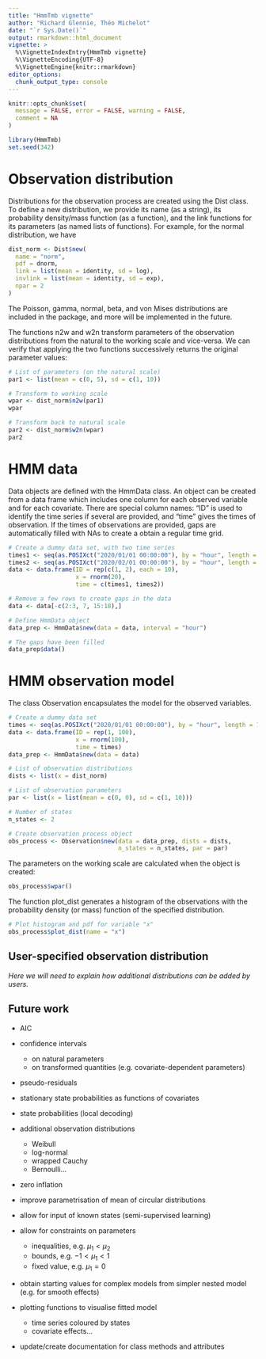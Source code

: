 ```yaml
---
title: "HmmTmb vignette"
author: "Richard Glennie, Théo Michelot"
date: "`r Sys.Date()`"
output: rmarkdown::html_document
vignette: >
  %\VignetteIndexEntry{HmmTmb vignette}
  %\VignetteEncoding{UTF-8}
  %\VignetteEngine{knitr::rmarkdown}
editor_options: 
  chunk_output_type: console
---
```


```r
knitr::opts_chunk$set(
  message = FALSE, error = FALSE, warning = FALSE,
  comment = NA
)
```

```r
library(HmmTmb)
set.seed(342)
```

# Observation distribution

Distributions for the observation process are created using the Dist class. To define a new distribution, we provide its name (as a string), its probability density/mass function (as a function), and the link functions for its parameters (as named lists of functions). For example, for the normal distribution, we have
```r
dist_norm <- Dist$new(
  name = "norm", 
  pdf = dnorm,
  link = list(mean = identity, sd = log),
  invlink = list(mean = identity, sd = exp),
  npar = 2
)
```

The Poisson, gamma, normal, beta, and von Mises distributions are included in the package, and more will be implemented in the future.

The functions n2w and w2n transform parameters of the observation distributions from the natural to the working scale and vice-versa. We can verify that applying the two functions successively returns the original parameter values:
```r
# List of parameters (on the natural scale)
par1 <- list(mean = c(0, 5), sd = c(1, 10))

# Transform to working scale
wpar <- dist_norm$n2w(par1)
wpar

# Transform back to natural scale
par2 <- dist_norm$w2n(wpar)
par2
```

# HMM data

Data objects are defined with the HmmData class. An object can be created from a data frame which includes one column for each observed variable and for each covariate. There are special column names: "ID" is used to identify the time series if several are provided, and "time" gives the times of observation. If the times of observations are provided, gaps are automatically filled with NAs to create a obtain a regular time grid.

```r
# Create a dummy data set, with two time series
times1 <- seq(as.POSIXct("2020/01/01 00:00:00"), by = "hour", length = 10)
times2 <- seq(as.POSIXct("2020/02/01 00:00:00"), by = "hour", length = 10)
data <- data.frame(ID = rep(c(1, 2), each = 10),
                   x = rnorm(20), 
                   time = c(times1, times2))

# Remove a few rows to create gaps in the data
data <- data[-c(2:3, 7, 15:18),]

# Define HmmData object
data_prep <- HmmData$new(data = data, interval = "hour")

# The gaps have been filled
data_prep$data()
```

# HMM observation model

The class Observation encapsulates the model for the observed variables.

```r
# Create a dummy data set
times <- seq(as.POSIXct("2020/01/01 00:00:00"), by = "hour", length = 100)
data <- data.frame(ID = rep(1, 100),
                   x = rnorm(100), 
                   time = times)
data_prep <- HmmData$new(data = data)

# List of observation distributions
dists <- list(x = dist_norm)

# List of observation parameters
par <- list(x = list(mean = c(0, 0), sd = c(1, 10)))

# Number of states
n_states <- 2

# Create observation process object
obs_process <- Observation$new(data = data_prep, dists = dists, 
                               n_states = n_states, par = par)
```

The parameters on the working scale are calculated when the object is created:
```r
obs_process$wpar()
```

The function plot_dist generates a histogram of the observations with the probability density (or mass) function of the specified distribution.
```r
# Plot histogram and pdf for variable "x"
obs_process$plot_dist(name = "x")
```

## User-specified observation distribution

_Here we will need to explain how additional distributions can be added by users._

## Future work

 - AIC
 
 - confidence intervals
    + on natural parameters
    + on transformed quantities (e.g. covariate-dependent parameters)
 
 - pseudo-residuals
 
 - stationary state probabilities as functions of covariates
 
 - state probabilities (local decoding)
 
 - additional observation distributions
    + Weibull
    + log-normal
    + wrapped Cauchy
    + Bernoulli...
    
 - zero inflation
 
 - improve parametrisation of mean of circular distributions
 
 - allow for input of known states (semi-supervised learning)
 
 - allow for constraints on parameters
    + inequalities, e.g. $\mu_1 < \mu_2$
    + bounds, e.g. $-1 < \mu_1 < 1$
    + fixed value, e.g. $\mu_1 = 0$
    
 - obtain starting values for complex models from simpler nested model (e.g. for smooth effects)
 
 - plotting functions to visualise fitted model
    + time series coloured by states
    + covariate effects...
    
 - update/create documentation for class methods and attributes
 